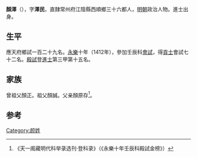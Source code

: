 '''顏澤'''（{{bd|1381年||？}}），字'''澤民'''，直隸常州府江陰縣西順鄉三十六都人，[[明朝|明朝]]政治人物。進士出身。

== 生平 ==
應天府鄉試一百二十九名。[[永樂|永樂]]十年（1412年），參加壬辰科[[會試|會試]]，得[[貢士|貢士]]會試七十二名。[[殿試|殿試]]登[[進士|進士]]第三甲第十五名。

== 家族 ==
曾祖父顏正。祖父顏誠。父亲顏原存<ref>《天一阁藏明代科举录选刊·登科录》（《永樂十年壬辰科殿試金榜》）</ref>。

==参考==
{{reflist}}

{{永樂十年壬辰科殿試金榜}}

{{Authority control}}

{{DEFAULTSORT:}}
[[Category:颜姓|Category:颜姓]]


{{明朝人物小作品}}
